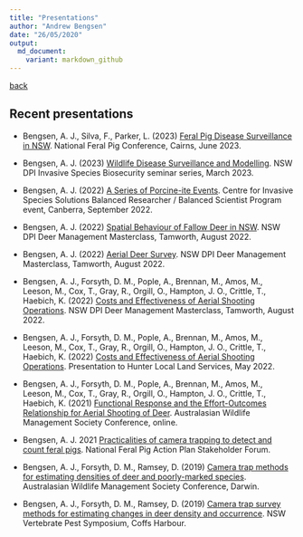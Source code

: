 ```yaml
---
title: "Presentations"
author: "Andrew Bengsen"
date: "26/05/2020"
output: 
  md_document:
    variant: markdown_github
---
```


[back](https://andrewbengsen.github.io/)

## Recent presentations  

  - Bengsen, A. J., Silva, F., Parker, L. (2023) [Feral Pig Disease Surveillance in NSW](  https://www.slideshare.net/AndrewBengsen/aust-feral-pig-conference-2023-bengsen-disease-surveillance-in-nsw-finalpptx). National Feral Pig Conference, Cairns, June 2023.
  - Bengsen, A. J. (2023) [Wildlife Disease Surveillance and Modelling](Media/BENGSEN_ISB_seminar_series_disease_project_outline_2023-03.pdf). NSW DPI Invasive Species Biosecurity seminar series, March 2023.
  - Bengsen, A. J. (2022) [A Series of Porcine-ite Events](https://www.slideshare.net/AndrewBengsen/balanced-researcher-program-presentation-a-bengsenpptx). Centre for Invasive Species Solutions Balanced Researcher / Balanced Scientist Program event, Canberra, September 2022.
  - Bengsen, A. J. (2022) [Spatial Behaviour of Fallow Deer in NSW](Media/BENGSEN_2022_deer-collaring_deer-masterclass.pdf). NSW DPI Deer Management Masterclass, Tamworth, August 2022.
  - Bengsen, A. J. (2022) [Aerial Deer Survey](Media/BENGSEN_2022_Aerial-survey_deer-masterclass.pdf). NSW DPI Deer Management Masterclass, Tamworth, August 2022.
  - Bengsen, A. J., Forsyth, D. M., Pople, A., Brennan, M., Amos, M., Leeson, M., Cox, T., Gray, R., Orgill, O., Hampton, J. O., Crittle, T., Haebich, K. (2022) [Costs and Effectiveness of Aerial Shooting Operations](Media/BENGSEN_2022_aerial-shoot_deer-masterclass.pdf). NSW DPI Deer Management Masterclass, Tamworth, August 2022.
  - Bengsen, A. J., Forsyth, D. M., Pople, A., Brennan, M., Amos, M., Leeson, M., Cox, T., Gray, R., Orgill, O., Hampton, J. O., Crittle, T., Haebich, K. (2022) [Costs and Effectiveness of Aerial Shooting Operations](Media/BENGSEN_HunterLLS_aerial-shoot-deer_2022-05.pdf). Presentation to Hunter Local Land Services, May 2022.
  - Bengsen, A. J., Forsyth, D. M., Pople, A., Brennan, M., Amos, M., Leeson, M., Cox, T., Gray, R., Orgill, O., Hampton, J. O., Crittle, T., Haebich, K. (2021) [Functional Response and the Effort-Outcomes Relationship for Aerial Shooting of Deer](https://www.slideshare.net/AndrewBengsen/aerialshootdeerawms2021pptx). Australasian Wildlife Management Society Conference, online.
  
  - Bengsen, A. J. 2021 [Practicalities of camera trapping to detect and count feral pigs](Media/BENGSEN_NFPAP_practicalities-of-camera-traps-for-pigs_2021-12.pdf). National Feral Pig Action Plan Stakeholder Forum.

  - Bengsen, A. J., Forsyth, D. M., Ramsey, D. (2019) [Camera trap methods for estimating densities of deer and poorly-marked species](Media/BENGSEN_AWMS_2019_Deer_SMR.pdf). Australasian Wildlife Management Society Conference, Darwin.
  - Bengsen, A. J., Forsyth, D. M., Ramsey, D. (2019) [Camera trap survey methods for estimating changes in deer density and occurrence](https://vpmsymposium.com.au/base/wp-content/uploads/presentations2018/Andrew%20Bengsen.pdf). NSW Vertebrate Pest Symposium, Coffs Harbour.
  
